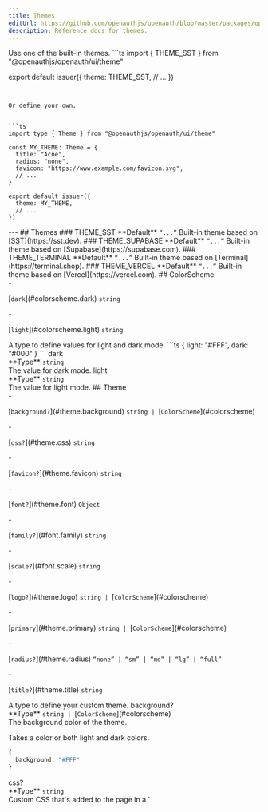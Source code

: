 ```yaml
---
title: Themes
editUrl: https://github.com/openauthjs/openauth/blob/master/packages/openauth/src/ui/theme.ts
description: Reference docs for themes.
---
```



<div class="tsdoc">
<Section type="about">
Use one of the built-in themes.
```ts
import { THEME_SST } from "@openauthjs/openauth/ui/theme"

export default issuer({
  theme: THEME_SST,
  // ...
})
```


Or define your own.


```ts
import type { Theme } from "@openauthjs/openauth/ui/theme"

const MY_THEME: Theme = {
  title: "Acne",
  radius: "none",
  favicon: "https://www.example.com/favicon.svg",
  // ...
}

export default issuer({
  theme: MY_THEME,
  // ...
})
```
</Section>
---
## Themes
### THEME_SST
<Segment>

<InlineSection>
**Default** <code class="symbol">&ldquo;</code><code class="primitive">...</code><code class="symbol">&rdquo;</code>
</InlineSection>
Built-in theme based on [SST](https://sst.dev).
</Segment>
### THEME_SUPABASE
<Segment>

<InlineSection>
**Default** <code class="symbol">&ldquo;</code><code class="primitive">...</code><code class="symbol">&rdquo;</code>
</InlineSection>
Built-in theme based on [Supabase](https://supabase.com).
</Segment>
### THEME_TERMINAL
<Segment>

<InlineSection>
**Default** <code class="symbol">&ldquo;</code><code class="primitive">...</code><code class="symbol">&rdquo;</code>
</InlineSection>
Built-in theme based on [Terminal](https://terminal.shop).
</Segment>
### THEME_VERCEL
<Segment>

<InlineSection>
**Default** <code class="symbol">&ldquo;</code><code class="primitive">...</code><code class="symbol">&rdquo;</code>
</InlineSection>
Built-in theme based on [Vercel](https://vercel.com).
</Segment>
## ColorScheme
<Segment>
<Section type="parameters">
- <p>[<code class="key">dark</code>](#colorscheme.dark) <code class="primitive">string</code></p>
- <p>[<code class="key">light</code>](#colorscheme.light) <code class="primitive">string</code></p>
</Section>
A type to define values for light and dark mode.
```ts
{
  light: "#FFF",
  dark: "#000"
}
```
</Segment>
<NestedTitle id="colorscheme.dark" Tag="h4" parent="ColorScheme.">dark</NestedTitle>
<Segment>
<Section type="parameters">
<InlineSection>
**Type** <code class="primitive">string</code>
</InlineSection>
</Section>
The value for dark mode.
</Segment>
<NestedTitle id="colorscheme.light" Tag="h4" parent="ColorScheme.">light</NestedTitle>
<Segment>
<Section type="parameters">
<InlineSection>
**Type** <code class="primitive">string</code>
</InlineSection>
</Section>
The value for light mode.
</Segment>
## Theme
<Segment>
<Section type="parameters">
- <p>[<code class="key">background?</code>](#theme.background) <code class="primitive">string</code><code class="symbol"> | </code>[<code class="type">ColorScheme</code>](#colorscheme)</p>
- <p>[<code class="key">css?</code>](#theme.css) <code class="primitive">string</code></p>
- <p>[<code class="key">favicon?</code>](#theme.favicon) <code class="primitive">string</code></p>
- <p>[<code class="key">font?</code>](#theme.font) <code class="primitive">Object</code></p>
  - <p>[<code class="key">family?</code>](#font.family) <code class="primitive">string</code></p>
  - <p>[<code class="key">scale?</code>](#font.scale) <code class="primitive">string</code></p>
- <p>[<code class="key">logo?</code>](#theme.logo) <code class="primitive">string</code><code class="symbol"> | </code>[<code class="type">ColorScheme</code>](#colorscheme)</p>
- <p>[<code class="key">primary</code>](#theme.primary) <code class="primitive">string</code><code class="symbol"> | </code>[<code class="type">ColorScheme</code>](#colorscheme)</p>
- <p>[<code class="key">radius?</code>](#theme.radius) <code class="symbol">&ldquo;</code><code class="primitive">none</code><code class="symbol">&rdquo;</code><code class="symbol"> | </code><code class="symbol">&ldquo;</code><code class="primitive">sm</code><code class="symbol">&rdquo;</code><code class="symbol"> | </code><code class="symbol">&ldquo;</code><code class="primitive">md</code><code class="symbol">&rdquo;</code><code class="symbol"> | </code><code class="symbol">&ldquo;</code><code class="primitive">lg</code><code class="symbol">&rdquo;</code><code class="symbol"> | </code><code class="symbol">&ldquo;</code><code class="primitive">full</code><code class="symbol">&rdquo;</code></p>
- <p>[<code class="key">title?</code>](#theme.title) <code class="primitive">string</code></p>
</Section>
A type to define your custom theme.
</Segment>
<NestedTitle id="theme.background" Tag="h4" parent="Theme.">background?</NestedTitle>
<Segment>
<Section type="parameters">
<InlineSection>
**Type** <code class="primitive">string</code><code class="symbol"> | </code>[<code class="type">ColorScheme</code>](#colorscheme)
</InlineSection>
</Section>
The background color of the theme.

Takes a color or both light and dark colors.
```ts
{
  background: "#FFF"
}
```
</Segment>
<NestedTitle id="theme.css" Tag="h4" parent="Theme.">css?</NestedTitle>
<Segment>
<Section type="parameters">
<InlineSection>
**Type** <code class="primitive">string</code>
</InlineSection>
</Section>
Custom CSS that's added to the page in a `<style>` tag.

This can be used to import custom fonts.
```ts
{
  css: `@import url('https://fonts.googleapis.com/css2?family=Rubik:wght@100;200;300;400;500;600;700;800;900&display=swap');`
}
```
</Segment>
<NestedTitle id="theme.favicon" Tag="h4" parent="Theme.">favicon?</NestedTitle>
<Segment>
<Section type="parameters">
<InlineSection>
**Type** <code class="primitive">string</code>
</InlineSection>
</Section>
A URL to the favicon of your app.
```ts
{
  favicon: "https://www.example.com/favicon.svg"
}
```
</Segment>
<NestedTitle id="theme.font" Tag="h4" parent="Theme.">font?</NestedTitle>
<Segment>
<Section type="parameters">
<InlineSection>
**Type** <code class="primitive">Object</code>
</InlineSection>
</Section>
The font family and scale of the theme.
</Segment>
<NestedTitle id="font.family" Tag="h5" parent="Theme.font.">family?</NestedTitle>
<Segment>
<Section type="parameters">
<InlineSection>
**Type** <code class="primitive">string</code>
</InlineSection>
</Section>
The font family of the theme.
```ts
{
  font: {
    family: "Geist Mono, monospace"
  }
}
```
</Segment>
<NestedTitle id="font.scale" Tag="h5" parent="Theme.font.">scale?</NestedTitle>
<Segment>
<Section type="parameters">
<InlineSection>
**Type** <code class="primitive">string</code>
</InlineSection>
</Section>

<InlineSection>
**Default** "1"
</InlineSection>
The font scale of the theme. Can be used to increase or decrease the font sizes across
the UI.
```ts
{
  font: {
    scale: "1.25"
  }
}
```
</Segment>
<NestedTitle id="theme.logo" Tag="h4" parent="Theme.">logo?</NestedTitle>
<Segment>
<Section type="parameters">
<InlineSection>
**Type** <code class="primitive">string</code><code class="symbol"> | </code>[<code class="type">ColorScheme</code>](#colorscheme)
</InlineSection>
</Section>
A URL to the logo of your app.

Takes a single image or both light and dark mode versions.
```ts
{
  logo: "https://www.example.com/logo.svg"
}
```
</Segment>
<NestedTitle id="theme.primary" Tag="h4" parent="Theme.">primary</NestedTitle>
<Segment>
<Section type="parameters">
<InlineSection>
**Type** <code class="primitive">string</code><code class="symbol"> | </code>[<code class="type">ColorScheme</code>](#colorscheme)
</InlineSection>
</Section>
The primary color of the theme.

Takes a color or both light and dark colors.
```ts
{
  primary: "#FF5E00"
}
```
</Segment>
<NestedTitle id="theme.radius" Tag="h4" parent="Theme.">radius?</NestedTitle>
<Segment>
<Section type="parameters">
<InlineSection>
**Type** <code class="symbol">&ldquo;</code><code class="primitive">none</code><code class="symbol">&rdquo;</code><code class="symbol"> | </code><code class="symbol">&ldquo;</code><code class="primitive">sm</code><code class="symbol">&rdquo;</code><code class="symbol"> | </code><code class="symbol">&ldquo;</code><code class="primitive">md</code><code class="symbol">&rdquo;</code><code class="symbol"> | </code><code class="symbol">&ldquo;</code><code class="primitive">lg</code><code class="symbol">&rdquo;</code><code class="symbol"> | </code><code class="symbol">&ldquo;</code><code class="primitive">full</code><code class="symbol">&rdquo;</code>
</InlineSection>
</Section>
The border radius of the UI elements.
```ts
{
  radius: "none"
}
```
</Segment>
<NestedTitle id="theme.title" Tag="h4" parent="Theme.">title?</NestedTitle>
<Segment>
<Section type="parameters">
<InlineSection>
**Type** <code class="primitive">string</code>
</InlineSection>
</Section>
The name of your app. Also used as the title of the page.
```ts
{
  title: "Acne"
}
```
</Segment>
</div>